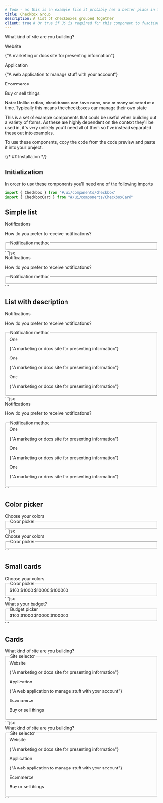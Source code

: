 ```yaml
---
# Todo - as this is an example file it probably has a better place in the docs
title: Checkbox Group
description: A list of checkboxes grouped together
client: true # Or true if JS is required for this component to function
---
```



<CodePreview client:load>
  <div className="flex gap-4 flex-col">
    <p className="text-lg font-semibold">What kind of site are you building?</p>
    <div className="flex gap-4">
      <CheckboxCard
        client:load
        defaultChecked
        showCheckbox
        className="flex items-start flex-1"
      >
        <div className="text-left flex-1">
          <label htmlFor="custom-checkbox" className="font-bold">
            Website
          </label>
          <p className="text-sm text-gray-500">
            {"A marketing or docs site for presenting information"}
          </p>
        </div>
      </CheckboxCard>
      <CheckboxCard
        client:load
        showCheckbox
        className="flex items-start flex-1"
      >
        <div className="text-left flex-1">
          <label htmlFor="custom-checkbox" className="font-bold">
            Application
          </label>
          <p className="text-sm text-gray-500">
            {"A web application to manage stuff with your account"}
          </p>
        </div>
      </CheckboxCard>
      <CheckboxCard
        client:load
        defaultChecked
        showCheckbox
        className="flex items-start flex-1"
      >
        <div className="text-left flex-1">
          <label htmlFor="custom-checkbox" className="font-bold">
            Ecommerce
          </label>
          <p className="text-sm text-gray-500">Buy or sell things</p>
        </div>
      </CheckboxCard>
    </div>
  </div>
</CodePreview>

Note: Unlike radios, checkboxes can have none, one or many selected at a time. Typically this means the checkboxes can manage their own state.

This is a set of example components that could be useful when building out a variety of forms. As these are highly dependent on the context they'll be used in, it's very unlikely you'll need all of them so I've instead separated these out into examples.

To use these components, copy the code from the code preview and paste it into your project.

{/* ## Installation */}

## Initialization

In order to use these components you'll need one of the following imports

```jsx
import { Checkbox } from "#/ui/components/Checkbox"
import { CheckboxCard } from "#/ui/components/CheckboxCard"
```

## Simple list

<CodePreview client:load>
  <div>
    <label className="text-base font-semibold text-gray-900">
      Notifications
    </label>
    <p className="text-sm text-gray-500">
      How do you prefer to receive notifications?
    </p>
    <fieldset className="mt-4">
      <legend className="sr-only">Notification method</legend>
      <div className="flex gap-4 flex-col ">
        <Checkbox label="One" client:load />
        <Checkbox label="Two" client:load />
        <Checkbox label="Three" client:load />
      </div>
    </fieldset>
  </div>
  <div slot="code">
    ```jsx
    <div>
      <label className="text-base font-semibold text-gray-900">
        Notifications
      </label>
      <p className="text-sm text-gray-500">
        How do you prefer to receive notifications?
      </p>
      <fieldset className="mt-4">
        <legend className="sr-only">Notification method</legend>
        <div className="flex gap-4 items-center flex-col">
          <Checkbox label="One" />
          <Checkbox label="Two" />
          <Checkbox label="Three" />
        </div>
      </fieldset>
    </div>
    ```
  </div>
</CodePreview>

## List with description

<CodePreview client:load>
  <div>
    <label className="text-base font-semibold text-gray-900">
      Notifications
    </label>
    <p className="text-sm text-gray-500">
      How do you prefer to receive notifications?
    </p>
    <fieldset className="mt-4">
      <legend className="sr-only">Notification method</legend>
      <div className="flex gap-4 flex-col ">
        <div className="flex items-start gap-3">
          <Checkbox id="one" className="mt-0.5" />
          <div className="flex items-start flex-col leading-tight">
            <label for="one">One</label>
            <p className="text-sm text-gray-500">
              {"A marketing or docs site for presenting information"}
            </p>
          </div>
        </div>
        <div className="flex items-start gap-3">
          <Checkbox id="one" className="mt-0.5" />
          <div className="flex items-start flex-col leading-tight">
            <label for="one">One</label>
            <p className="text-sm text-gray-500">
              {"A marketing or docs site for presenting information"}
            </p>
          </div>
        </div>
        <div className="flex items-start gap-3">
          <Checkbox id="one" className="mt-0.5" />
          <div className="flex items-start flex-col leading-tight">
            <label for="one">One</label>
            <p className="text-sm text-gray-500">
              {"A marketing or docs site for presenting information"}
            </p>
          </div>
        </div>
      </div>
    </fieldset>
  </div>
  <div slot="code">
    ```jsx
    <div>
      <label className="text-base font-semibold text-gray-900">
        Notifications
      </label>
      <p className="text-sm text-gray-500">
        How do you prefer to receive notifications?
      </p>
      <fieldset className="mt-4">
        <legend className="sr-only">Notification method</legend>
        <div className="flex gap-4 flex-col ">
          <div className="flex items-start gap-3">
            <Checkbox id="one" className="mt-0.5" />
            <div className="flex items-start flex-col leading-tight">
              <label for="one">One</label>
              <p className="text-sm text-gray-500">
                {"A marketing or docs site for presenting information"}
              </p>
            </div>
          </div>
          <div className="flex items-start gap-3">
            <Checkbox id="one" className="mt-0.5" />
            <div className="flex items-start flex-col leading-tight">
              <label for="one">One</label>
              <p className="text-sm text-gray-500">
                {"A marketing or docs site for presenting information"}
              </p>
            </div>
          </div>
          <div className="flex items-start gap-3">
            <Checkbox id="one" className="mt-0.5" />
            <div className="flex items-start flex-col leading-tight">
              <label for="one">One</label>
              <p className="text-sm text-gray-500">
                {"A marketing or docs site for presenting information"}
              </p>
            </div>
          </div>
        </div>
      </fieldset>
    </div>
    ```
  </div>
</CodePreview>

## Color picker

<CodePreview client:load>
  <div>
    <label className="text-base font-semibold text-gray-900">
      Choose your colors
    </label>
    <fieldset className="mt-4">
      <legend className="sr-only">Color picker</legend>
      <div className="flex gap-4">
        <CheckboxCard
          className="rounded-full border-none w-8 h-8 bg-red-500 hover:bg-red-400 aria-selected:outline-2 aria-selected:outline-indigo-500 outline-offset-2"
          client:load
        />
        <CheckboxCard
          className="rounded-full border-none w-8 h-8 bg-blue-500 hover:bg-blue-400 aria-selected:outline-2 aria-selected:outline-indigo-500 outline-offset-2"
          client:load
        />
        <CheckboxCard
          className="rounded-full border-none w-8 h-8 bg-green-500 hover:bg-green-400 aria-selected:outline-2 aria-selected:outline-indigo-500 outline-offset-2"
          client:load
        />
        <CheckboxCard
          className="rounded-full border-none w-8 h-8 bg-fuchsia-500 hover:bg-fuchsia-400 aria-selected:outline-2 aria-selected:outline-indigo-500 outline-offset-2"
          client:load
        />
      </div>
    </fieldset>
  </div>
  <div slot="code">
    ```jsx
    <div>
      <label className="text-base font-semibold text-gray-900">
        Choose your colors
      </label>
      <fieldset className="mt-4">
        <legend className="sr-only">Color picker</legend>
        <div className="flex gap-4">
          <CheckboxCard className="rounded-full border-none w-8 h-8 bg-red-500 hover:bg-red-400 aria-selected:outline-2 aria-selected:outline-indigo-500 outline-offset-2" />
          <CheckboxCard className="rounded-full border-none w-8 h-8 bg-blue-500 hover:bg-blue-400 aria-selected:outline-2 aria-selected:outline-indigo-500 outline-offset-2" />
          <CheckboxCard className="rounded-full border-none w-8 h-8 bg-green-500 hover:bg-green-400 aria-selected:outline-2 aria-selected:outline-indigo-500 outline-offset-2" />
          <CheckboxCard className="rounded-full border-none w-8 h-8 bg-fuchsia-500 hover:bg-fuchsia-400 aria-selected:outline-2 aria-selected:outline-indigo-500 outline-offset-2" />
        </div>
      </fieldset>
    </div>
    ```
  </div>
</CodePreview>

## Small cards

<CodePreview client:load>
  <div>
    <label className="text-base font-semibold text-gray-900">
      Choose your colors
    </label>
    <fieldset className="mt-4">
      <legend className="sr-only">Color picker</legend>
      <div className="flex gap-4">
        <CheckboxCard
          className="aria-checked:bg-indigo-500 aria-checked:text-white"
          client:load
        >
          $100
        </CheckboxCard>
        <CheckboxCard
          className="aria-checked:bg-indigo-500 aria-checked:text-white"
          client:load
        >
          $1000
        </CheckboxCard>
        <CheckboxCard
          className="aria-checked:bg-indigo-500 aria-checked:text-white"
          client:load
        >
          $10000
        </CheckboxCard>
        <CheckboxCard
          className="aria-checked:bg-indigo-500 aria-checked:text-white "
          client:load
        >
          $100000
        </CheckboxCard>
      </div>
    </fieldset>
  </div>
  <div slot="code">
    ```jsx
    <div>
      <label className="text-base font-semibold text-gray-900">
        What's your budget?
      </label>
      <fieldset className="mt-4">
        <legend className="sr-only">Budget picker</legend>
        <div className="flex gap-4">
          <CheckboxCard
            className="aria-checked:bg-indigo-500 aria-checked:text-white"
            client:load
          >
            $100
          </CheckboxCard>
          <CheckboxCard
            className="aria-checked:bg-indigo-500 aria-checked:text-white"
            client:load
          >
            $1000
          </CheckboxCard>
          <CheckboxCard
            className="aria-checked:bg-indigo-500 aria-checked:text-white"
            client:load
          >
            $10000
          </CheckboxCard>
          <CheckboxCard
            className="aria-checked:bg-indigo-500 aria-checked:text-white "
            client:load
          >
            $100000
          </CheckboxCard>
        </div>
      </fieldset>
    </div>
    ```
  </div>
</CodePreview>

## Cards

<CodePreview client:load>
  <div>
    <label className="text-base font-semibold text-gray-900">
      What kind of site are you building?
    </label>
    <fieldset className="mt-4">
      <legend className="sr-only">Site selector</legend>
      <div className="flex gap-4 flex-col">
        <div className="flex gap-4">
          <CheckboxCard
            client:load
            defaultChecked
            showCheckbox
            className="flex items-start flex-1"
          >
            <div className="text-left flex-1">
              <label htmlFor="custom-checkbox" className="font-bold">
                Website
              </label>
              <p className="text-sm text-gray-500">
                {"A marketing or docs site for presenting information"}
              </p>
            </div>
          </CheckboxCard>
          <CheckboxCard
            client:load
            showCheckbox
            className="flex items-start flex-1"
          >
            <div className="text-left flex-1">
              <label htmlFor="custom-checkbox" className="font-bold">
                Application
              </label>
              <p className="text-sm text-gray-500">
                {"A web application to manage stuff with your account"}
              </p>
            </div>
          </CheckboxCard>
          <CheckboxCard
            client:load
            defaultChecked
            showCheckbox
            className="flex items-start flex-1"
          >
            <div className="text-left flex-1">
              <label htmlFor="custom-checkbox" className="font-bold">
                Ecommerce
              </label>
              <p className="text-sm text-gray-500">Buy or sell things</p>
            </div>
          </CheckboxCard>
        </div>
      </div>
    </fieldset>
  </div>
  <div slot="code">
    ```jsx
    <div>
      <label className="text-base font-semibold text-gray-900">
        What kind of site are you building?
      </label>
      <fieldset className="mt-4">
        <legend className="sr-only">Site selector</legend>
        <div className="flex gap-4 flex-col">
          <div className="flex gap-4">
            <CheckboxCard
              client:load
              defaultChecked
              showCheckbox
              className="flex items-start flex-1"
            >
              <div className="text-left flex-1">
                <label htmlFor="custom-checkbox" className="font-bold">
                  Website
                </label>
                <p className="text-sm text-gray-500">
                  {"A marketing or docs site for presenting information"}
                </p>
              </div>
            </CheckboxCard>
            <CheckboxCard
              client:load
              showCheckbox
              className="flex items-start flex-1"
            >
              <div className="text-left flex-1">
                <label htmlFor="custom-checkbox" className="font-bold">
                  Application
                </label>
                <p className="text-sm text-gray-500">
                  {"A web application to manage stuff with your account"}
                </p>
              </div>
            </CheckboxCard>
            <CheckboxCard
              client:load
              defaultChecked
              showCheckbox
              className="flex items-start flex-1"
            >
              <div className="text-left flex-1">
                <label htmlFor="custom-checkbox" className="font-bold">
                  Ecommerce
                </label>
                <p className="text-sm text-gray-500">Buy or sell things</p>
              </div>
            </CheckboxCard>
          </div>
        </div>
      </fieldset>
    </div>
    ```
  </div>
</CodePreview>
